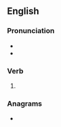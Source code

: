 ==English==

===Pronunciation===
* {{IPA|en|/bɹaɪnd/}}
* {{rhymes|en|aɪnd}}

===Verb===
{{head|en|verb form}}

# {{en-past of|brine}}

===Anagrams===
* {{anagrams|en|a=bdeinr|Binder|Birden|Bredin|bendir|binder|inbred|rebind}}